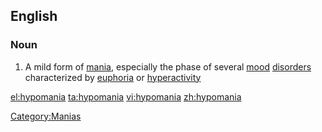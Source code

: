 ==English==

===Noun===
{{wikipedia}}
{{en-noun}}

#{{medicine}} A mild form of [[mania]], especially the phase of several [[mood]] [[disorder]]s characterized by [[euphoria]] or [[hyperactivity]]
[[Category:Manias]]
[[el:hypomania]]
[[ta:hypomania]]
[[vi:hypomania]]
[[zh:hypomania]]